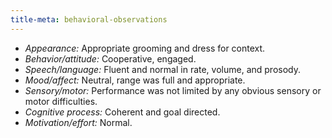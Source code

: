 ```yaml
---
title-meta: behavioral-observations
---
```


<!-- ## Behavioral Observations -->

-   *Appearance:* Appropriate grooming and dress for context.
-   *Behavior/attitude:* Cooperative, engaged.
-   *Speech/language:* Fluent and normal in rate, volume, and prosody.
-   *Mood/affect:* Neutral, range was full and appropriate.
-   *Sensory/motor:* Performance was not limited by any obvious sensory or motor difficulties.
-   *Cognitive process:* Coherent and goal directed.
-   *Motivation/effort:* Normal.
